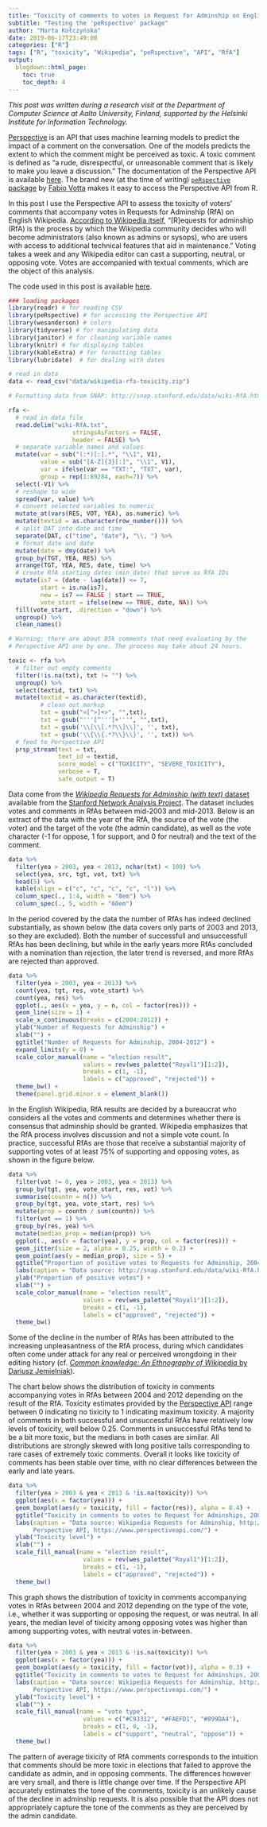 ```yaml
---
title: "Toxicity of comments to votes in Request for Adminship on English Wikipedia"
subtitle: "Testing the 'peRspective' package"
author: "Marta Kołczyńska"
date: 2019-06-17T23:49:00
categories: ["R"]
tags: ["R", "toxicity", "Wikipedia", "peRspective", "API", "RfA"]
output: 
  blogdown::html_page:
    toc: true
    toc_depth: 4
---
```


*This post was written during a research visit at the Department of Computer Science at Aalto University, Finland, supported by the Helsinki Institute for Information Technology.*

[Perspective](https://www.perspectiveapi.com/){target="_blank"} is an API that uses machine learning models to predict the impact of a comment on the conversation. One of the models predicts the extent to which the comment might be perceived as toxic. A toxic comment is defined as "a rude, disrespectful, or unreasonable comment that is likely to make you leave a discussion." The documentation of the Perspective API is available [here](https://github.com/conversationai/perspectiveapi/blob/master/api_reference.md){target="_blank"}. The brand new (at the time of writing) [`peRspective` package](https://github.com/favstats/peRspective){target="_blank"} by [Fabio Votta](http://www.favstats.eu/){target="_blank"} makes it easy to access the Perspective API from R.

In this post I use the Perspective API to assess the toxicity of voters' comments that accompany votes in Requests for Adminship (RfA) on English Wikipedia. [According to Wikipedia itself](https://en.wikipedia.org/wiki/Wikipedia:Requests_for_adminship){target="_blank"}, "[R]equests for adminship (RfA) is the process by which the Wikipedia community decides who will become administrators (also known as admins or sysops), who are users with access to additional technical features that aid in maintenance." Voting takes a week and any Wikipedia editor can cast a supporting, neutral, or opposing vote. Votes are accompanied with textual comments, which are the object of this analysis.

The code used in this post is available [here](https://github.com/mkolczynska/martakolczynska/blob/master/content/post/wikipedia-rfa-toxicity-perspective.Rmd){target="_blank"}.


```r
### loading packages
library(readr) # for reading CSV
library(peRspective) # for accessing the Perspective API
library(wesanderson) # colors
library(tidyverse) # for manipulating data
library(janitor) # for cleaning variable names
library(knitr) # for displaying tables
library(kableExtra) # for formatting tables
library(lubridate)  # for dealing with dates

# read in data
data <- read_csv("data/wikipedia-rfa-toxicity.zip")
```


```r
# Formatting data from SNAP: http://snap.stanford.edu/data/wiki-RfA.html

rfa <- 
  # read in data file
  read.delim("wiki-RfA.txt", 
                  stringsAsFactors = FALSE,
                  header = FALSE) %>%
  # separate variable names and values
  mutate(var = sub("(:*)[:].*", "\\1", V1),
         value = sub("[A-Z]{3}[:]", "\\1", V1),
         var = ifelse(var == "TXT:", "TXT", var),
         group = rep(1:89284, each=7)) %>%
  select(-V1) %>% 
  # reshape to wide
  spread(var, value) %>%
  # convert selected variables to numeric
  mutate_at(vars(RES, VOT, YEA), as.numeric) %>%
  mutate(textid = as.character(row_number())) %>%
  # split DAT into date and time
  separate(DAT, c("time", "date"), "\\, ") %>%
  # format date and date
  mutate(date = dmy(date)) %>%
  group_by(TGT, YEA, RES) %>%
  arrange(TGT, YEA, RES, date, time) %>%
  # create RfA starting dates (min_date) that serve as RfA IDs
  mutate(is7 = (date - lag(date)) <= 7,
         start = is.na(is7),
         new = is7 == FALSE | start == TRUE,
         vote_start = ifelse(new == TRUE, date, NA)) %>%
  fill(vote_start, .direction = "down") %>%
  ungroup() %>%
  clean_names()

# Warning: there are about 85k comments that need evaluating by the 
# Perspective API one by one. The process may take about 24 hours.

toxic <- rfa %>%
  # filter out empty comments
  filter(!is.na(txt), txt != "") %>%
  ungroup() %>%
  select(textid, txt) %>%
  mutate(textid = as.character(textid),
         # clean out markup
         txt = gsub("<[^>]+>", "",txt),
         txt = gsub("'''[^''']+'''", "",txt),
         txt = gsub('\\[\\[.*?\\]\\]', '', txt),
         txt = gsub('\\{\\{.*?\\}\\}', '', txt)) %>%
  # feed to Perspective API
  prsp_stream(text = txt,
              text_id = textid,
              score_model = c("TOXICITY", "SEVERE_TOXICITY"),
              verbose = T,
              safe_output = T)

```

Data come from the [*Wikipedia Requests for Adminship (with text)* dataset](http://snap.stanford.edu/data/wiki-RfA.html){target="_blank"} available from the [Stanford Network Analysis Project](http://snap.stanford.edu/index.html){target="_blank"}. The dataset includes votes and comments in RfAs between mid-2003 and mid-2013. Below is an extract of the data with the year of the RfA, the source of the vote (the voter) and the target of the vote (the admin candidate), as well as the vote character (-1 for oppose, 1 for support, and 0 for neutral) and the text of the comment.

```r
data %>%
  filter(yea > 2003, yea < 2013, nchar(txt) < 100) %>%
  select(yea, src, tgt, vot, txt) %>%
  head(5) %>%
  kable(align = c("c", "c", "c", "c", "l")) %>%
  column_spec(., 1:4, width = "8em") %>%
  column_spec(., 5, width = "60em")
```

In the period covered by the data the number of RfAs has indeed declined substantially, as shown below (the data covers only parts of 2003 and 2013, so they are excluded). Both the number of successfull and unsuccessfull RfAs has been declining, but while in the early years more RfAs concluded with a nomination than rejection, the later trend is reversed, and more RfAs are rejected than approved.

```r
data %>%
  filter(yea > 2003, yea < 2013) %>%
  count(yea, tgt, res, vote_start) %>%
  count(yea, res) %>%
  ggplot(., aes(x = yea, y = n, col = factor(res))) +
  geom_line(size = 1) +
  scale_x_continuous(breaks = c(2004:2012)) +
  ylab("Number of Requests for Adminship") +
  xlab("") +
  ggtitle("Number of Requests for Adminship, 2004-2012") +
  expand_limits(y = 0) +
  scale_color_manual(name = "election result",
                     values = rev(wes_palette("Royal1")[1:2]),
                     breaks = c(1, -1),
                     labels = c("approved", "rejected")) +
  theme_bw() +
  theme(panel.grid.minor.x = element_blank())
```

In the English Wikipedia, RfA results are decided by a bureaucrat who considers all the votes and comments and determines whether there is consensus that adminship should be granted. Wikipedia emphasizes that the RfA process involves discussion and not a simple vote count. In practice, successful RfAs are those that receive a substantial majority of supporting votes of at least 75% of supporting and opposing votes, as shown in the figure below.


```r
data %>%
  filter(vot != 0, yea > 2003, yea < 2013) %>%
  group_by(tgt, yea, vote_start, res, vot) %>%
  summarise(countn = n()) %>%
  group_by(tgt, yea, vote_start, res) %>%
  mutate(prop = countn / sum(countn)) %>%
  filter(vot == 1) %>%
  group_by(res, yea) %>%
  mutate(median_prop = median(prop)) %>%
  ggplot(., aes(x = factor(yea), y = prop, col = factor(res))) +
  geom_jitter(size = 2, alpha = 0.25, width = 0.2) +
  geom_point(aes(y = median_prop), size = 5) +
  ggtitle("Proportion of positive votes to Requests for Adminship, 2004-2012 \nEnglish Wikipedia") +
  labs(caption = "Data source: http://snap.stanford.edu/data/wiki-RfA.html") +
  ylab("Proportion of positive votes") +
  xlab("") +
  scale_color_manual(name = "election result",
                     values = rev(wes_palette("Royal1")[1:2]),
                     breaks = c(1, -1),
                     labels = c("approved", "rejected")) +
  theme_bw()
```

Some of the decline in the number of RfAs has been attributed to the increasing unpleasantness of the RfA process, during which candidates often come under attack for any real or perceived wrongdoing in their editing history (cf. [*Common knowledge: An Ethnography of Wikipedia* by Dariusz Jemielniak](https://www.sup.org/books/title/?id=24010){target="_blank"}). 

The chart below shows the distribution of toxicity in comments accompanying votes in RfAs between 2004 and 2012 depending on the result of the RfA. Toxicity estimates provided by the [Perspective API](https://www.perspectiveapi.com/){target="_blank"} range between 0 indicating no tixicity to 1 indicating maximum toxicity. A majority of comments in both successful and unsuccessful RfAs have relatively low levels of toxicity, well below 0.25. Comments in unsuccessful RfAs tend to be a bit more toxic, but the medians in both cases are similar. All distributions are strongly skewed with long positive tails corresponding to rare cases of extremely toxic comments. 
Overall it looks like toxicity of comments has been stable over time, with no clear differences between the early and late years. 

```r
data %>% 
  filter(yea > 2003 & yea < 2013 & !is.na(toxicity)) %>%
  ggplot(aes(x = factor(yea))) +
  geom_boxplot(aes(y = toxicity, fill = factor(res)), alpha = 0.4) +
  ggtitle("Toxicity in comments to votes to Request for Adminships, 2004-2012 \nEnglish Wikipedia") +
  labs(caption = "Data source: Wikipedia Requests for Adminship, http://snap.stanford.edu/data/wiki-RfA.html; 
       Perspective API, https://www.perspectiveapi.com/") +
  ylab("Toxicity level") +
  xlab("") +
  scale_fill_manual(name = "election result",
                     values = rev(wes_palette("Royal1")[1:2]),
                     breaks = c(1, -1),
                     labels = c("approved", "rejected")) +
  theme_bw()
```

This graph shows the distribution of toxicity in comments accompanying votes in RfAs between 2004 and 2012 depending on the type of the vote, i.e., whether it was supporting or opposing the request, or was neutral. In all years, the median level of tixicity among opposing votes was higher than among supporting votes, with neutral votes in-between.

```r
data %>% 
  filter(yea > 2003 & yea < 2013 & !is.na(toxicity)) %>%
  ggplot(aes(x = factor(yea))) +
  geom_boxplot(aes(y = toxicity, fill = factor(vot)), alpha = 0.3) +
  ggtitle("Toxicity in comments to votes to Request for Adminships, 2004-2014 \nEnglish Wikipedia") +
  labs(caption = "Data source: Wikipedia Requests for Adminship, http://snap.stanford.edu/data/wiki-RfA.html; 
       Perspective API, https://www.perspectiveapi.com/") +
  ylab("Toxicity level") +
  xlab("") +
  scale_fill_manual(name = "vote type",
                     values = c("#C93312", "#FAEFD1", "#899DA4"),
                     breaks = c(1, 0, -1),
                     labels = c("support", "neutral", "oppose")) +
  theme_bw()
```

The pattern of average tixicity of RfA comments corresponds to the intuition that comments should be more toxic in elections that failed to approve the candidate as admin, and in opposing comments. The differences however are very small, and there is little change over time. If the Perspective API accurately estimates the tone of the comments, toxicity is an unlikely cause of the decline in adminship requests. It is also possible that the API does not appropriately capture the tone of the comments as they are perceived by the admin candidate. 
